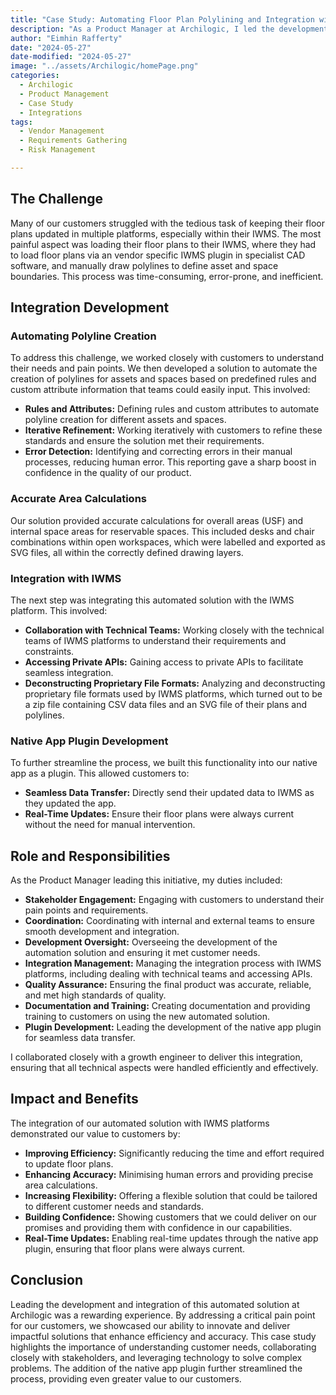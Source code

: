 ```yaml
---
title: "Case Study: Automating Floor Plan Polylining and Integration with IWMS Platforms"
description: "As a Product Manager at Archilogic, I led the development and integration of a solution to automate floor plan updates for customers, addressing a major pain point: keeping floor plans updated across multiple platforms, particularly their Integrated Workplace Management Systems (IWMS). This case study details how we collaborated with customers using FM Systems, developed automation for polyline creation, integrated our solution with IWMS platforms, and ultimately built a native app plugin for seamless data transfer."
author: "Eimhin Rafferty"
date: "2024-05-27"
date-modified: "2024-05-27"
image: "../assets/Archilogic/homePage.png"
categories:
  - Archilogic
  - Product Management
  - Case Study
  - Integrations
tags:
  - Vendor Management
  - Requirements Gathering
  - Risk Management

---
```

## The Challenge

Many of our customers struggled with the tedious task of keeping their floor plans updated in multiple platforms, especially within their IWMS. The most painful aspect was loading their floor plans to their IWMS, where they had to load floor plans via an vendor specific IWMS plugin in specialist CAD software, and manually draw polylines to define asset and space boundaries. This process was time-consuming, error-prone, and inefficient.

## Integration Development  

### Automating Polyline Creation

To address this challenge, we worked closely with customers to understand their needs and pain points. We then developed a solution to automate the creation of polylines for assets and spaces based on predefined rules and custom attribute information that teams could easily input. This involved:

- **Rules and Attributes:** Defining rules and custom attributes to automate polyline creation for different assets and spaces.
- **Iterative Refinement:** Working iteratively with customers to refine these standards and ensure the solution met their requirements.
- **Error Detection:** Identifying and correcting errors in their manual processes, reducing human error. This reporting gave a sharp boost in confidence in the quality of our product. 

### Accurate Area Calculations

Our solution provided accurate calculations for overall areas (USF) and internal space areas for reservable spaces. This included desks and chair combinations within open workspaces, which were labelled and exported as SVG files, all within the correctly defined drawing layers.

### Integration with IWMS

The next step was integrating this automated solution with the IWMS platform. This involved:

- **Collaboration with Technical Teams:** Working closely with the technical teams of IWMS platforms to understand their requirements and constraints.
- **Accessing Private APIs:** Gaining access to private APIs to facilitate seamless integration.
- **Deconstructing Proprietary File Formats:** Analyzing and deconstructing proprietary file formats used by IWMS platforms, which turned out to be a zip file containing CSV data files and an SVG file of their plans and polylines.

### Native App Plugin Development

To further streamline the process, we built this functionality into our native app as a plugin. This allowed customers to:

- **Seamless Data Transfer:** Directly send their updated data to IWMS as they updated the app.
- **Real-Time Updates:** Ensure their floor plans were always current without the need for manual intervention.

## Role and Responsibilities

As the Product Manager leading this initiative, my duties included:

- **Stakeholder Engagement:** Engaging with customers to understand their pain points and requirements.
- **Coordination:** Coordinating with internal and external teams to ensure smooth development and integration.
- **Development Oversight:** Overseeing the development of the automation solution and ensuring it met customer needs.
- **Integration Management:** Managing the integration process with IWMS platforms, including dealing with technical teams and accessing APIs.
- **Quality Assurance:** Ensuring the final product was accurate, reliable, and met high standards of quality.
- **Documentation and Training:** Creating documentation and providing training to customers on using the new automated solution.
- **Plugin Development:** Leading the development of the native app plugin for seamless data transfer.

I collaborated closely with a growth engineer to deliver this integration, ensuring that all technical aspects were handled efficiently and effectively.

## Impact and Benefits

The integration of our automated solution with IWMS platforms demonstrated our value to customers by:

- **Improving Efficiency:** Significantly reducing the time and effort required to update floor plans.
- **Enhancing Accuracy:** Minimising human errors and providing precise area calculations.
- **Increasing Flexibility:** Offering a flexible solution that could be tailored to different customer needs and standards.
- **Building Confidence:** Showing customers that we could deliver on our promises and providing them with confidence in our capabilities.
- **Real-Time Updates:** Enabling real-time updates through the native app plugin, ensuring that floor plans were always current.

## Conclusion

Leading the development and integration of this automated solution at Archilogic was a rewarding experience. By addressing a critical pain point for our customers, we showcased our ability to innovate and deliver impactful solutions that enhance efficiency and accuracy. This case study highlights the importance of understanding customer needs, collaborating closely with stakeholders, and leveraging technology to solve complex problems. The addition of the native app plugin further streamlined the process, providing even greater value to our customers.
